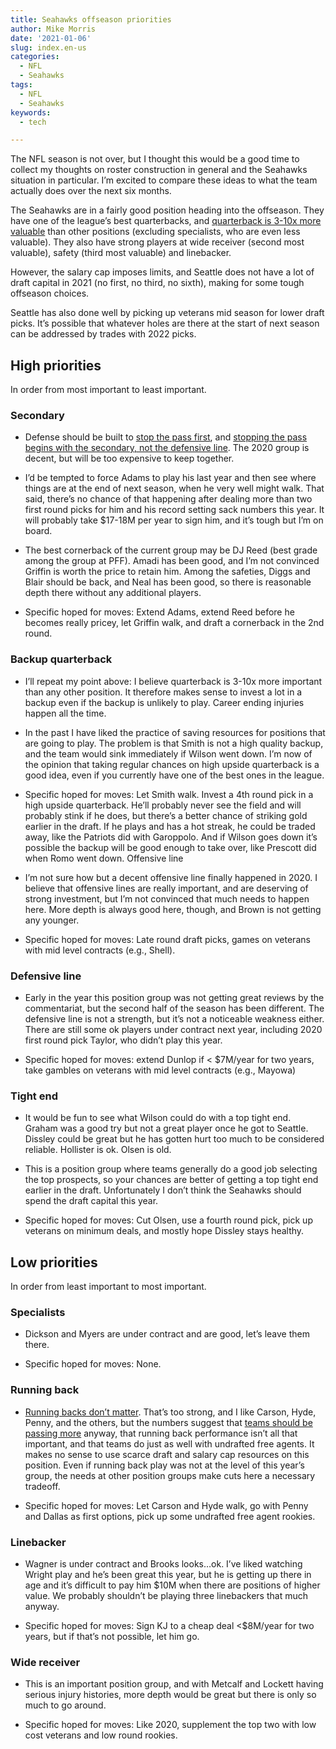 ```yaml
---
title: Seahawks offseason priorities
author: Mike Morris
date: '2021-01-06'
slug: index.en-us
categories:
  - NFL
  - Seahawks
tags:
  - NFL
  - Seahawks
keywords:
  - tech

---
```



The NFL season is not over, but I thought this would be a good time to collect my thoughts on roster construction in general and the Seahawks situation in particular. I'm excited to compare these ideas to what the team actually does over the next six months.

The Seahawks are in a fairly good position heading into the offseason. They have one of the league’s best quarterbacks, and [quarterback is 3-10x more valuable](https://www.pff.com/news/draft-why-positional-value-matters-in-the-nfl-draft) than other positions (excluding specialists, who are even less valuable). They also have strong players at wide receiver (second most valuable), safety (third most valuable) and linebacker. 

However, the salary cap imposes limits, and Seattle does not have a lot of draft capital in 2021 (no first, no third, no sixth), making for some tough offseason choices. 

Seattle has also done well by picking up veterans mid season for lower draft picks. It’s possible that whatever holes are there at the start of next season can be addressed by trades with 2022 picks. 

## High priorities

In order from most important to least important.

### Secondary

* Defense should be built to [stop the pass first](https://michael-morris.us/2021/01/index.en-us/), and [stopping the pass begins with the secondary, not the defensive line](https://www.pff.com/news/pro-pff-data-study-coverage-vs-pass-rush). The 2020 group is decent, but will be too expensive to keep together.

* I’d be tempted to force Adams to play his last year and then see where things are at the end of next season, when he very well might walk. That said, there’s no chance of that happening after dealing more than two first round picks for him and his record setting sack numbers this year. It will probably take $17-18M per year to sign him, and it’s tough but I’m on board. 

* The best cornerback of the current group may be DJ Reed (best grade among the group at PFF). Amadi has been good, and I’m not convinced Griffin is worth the price to retain him. 
Among the safeties, Diggs and Blair should be back, and Neal has been good, so there is reasonable depth there without any additional players.

* Specific hoped for moves: Extend Adams, extend Reed before he becomes really pricey, let Griffin walk, and draft a cornerback in the 2nd round.


### Backup quarterback

* I’ll repeat my point above: I believe quarterback is 3-10x more important than any other position. It therefore makes sense to invest a lot in a backup even if the backup is unlikely to play. Career ending injuries happen all the time. 

* In the past I have liked the practice of saving resources for positions that are going to play. The problem is that Smith is not a high quality backup, and the team would sink immediately if Wilson went down. I’m now of the opinion that taking regular chances on high upside quarterback is a good idea, even if you currently have one of the best ones in the league.

* Specific hoped for moves: Let Smith walk. Invest a 4th round pick in a high upside quarterback. He’ll probably never see the field and will probably stink if he does, but there’s a better chance of striking gold earlier in the draft. If he plays and has a hot streak, he could be traded away, like the Patriots did with Garoppolo. And if Wilson goes down it's possible the backup will be good enough to take over, like Prescott did when Romo went down. 
Offensive line

* I’m not sure how but a decent offensive line finally happened in 2020. I believe that offensive lines are really important, and are deserving of strong investment, but I’m not convinced that much needs to happen here. More depth is always good here, though, and Brown is not getting any younger.

* Specific hoped for moves: Late round draft picks, games on veterans with mid level contracts (e.g., Shell). 

### Defensive line

* Early in the year this position group was not getting great reviews by the commentariat, but the second half of the season has been different. The defensive line is not a strength, but it’s not a noticeable weakness either.  There are still some ok players under contract next year, including 2020 first round pick Taylor, who didn’t play this year. 

* Specific hoped for moves: extend Dunlop if < $7M/year for two years, take gambles on veterans with mid level contracts (e.g., Mayowa)


### Tight end

* It would be fun to see what Wilson could do with a top tight end. Graham was a good try but not a great player once he got to Seattle. Dissley could be great but he has gotten hurt too much to be considered reliable. Hollister is ok. Olsen is old.

* This is a position group where teams generally do a good job selecting the top prospects, so your chances are better of getting a top tight end earlier in the draft. Unfortunately I don’t think the Seahawks should spend the draft capital this year. 

* Specific hoped for moves: Cut Olsen, use a fourth round pick, pick up veterans on minimum deals, and mostly hope Dissley stays healthy.


## Low priorities

In order from least important to most important.

### Specialists 

* Dickson and Myers are under contract and are good, let’s leave them there.

* Specific hoped for moves: None. 


### Running back

* [Running backs don’t matter](https://www.pff.com/news/nfl-rams-cardinals-showed-why-teams-should-never-invest-running-backs). That’s too strong, and I like Carson, Hyde, Penny, and the others, but the numbers suggest that [teams should be passing more](https://michael-morris.us/2020/01/seahawks-should-pass-more/) anyway, that running back performance isn’t all that important, and that teams do just as well with undrafted free agents. It makes no sense to use scarce draft and salary cap resources on this position. Even if running back play was not at the level of this year’s group, the needs at other position groups make cuts here a necessary tradeoff.

* Specific hoped for moves: Let Carson and Hyde walk, go with Penny and Dallas as first options, pick up some undrafted free agent rookies.


### Linebacker

* Wagner is under contract and Brooks looks...ok. I’ve liked watching Wright play and he’s been great this year, but he is getting up there in age and it’s difficult to pay him $10M when there are positions of higher value. We probably shouldn’t be playing three linebackers that much anyway.

* Specific hoped for moves: Sign KJ to a cheap deal <$8M/year for two years, but if that’s not possible, let him go. 

### Wide receiver

* This is an important position group, and with Metcalf and Lockett having serious injury histories, more depth would be great but there is only so much to go around.

* Specific hoped for moves: Like 2020, supplement the top two with low cost veterans and low round rookies. 


